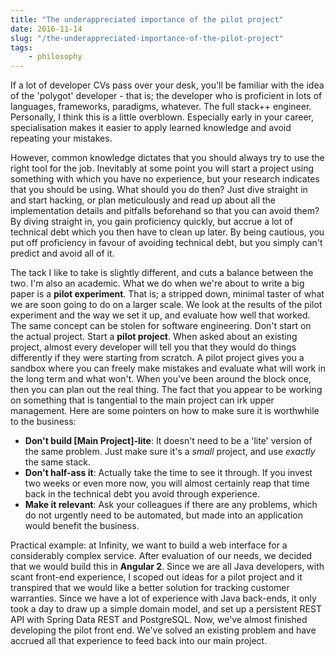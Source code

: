 ```yaml
---
title: "The underappreciated importance of the pilot project"
date: 2016-11-14
slug: "/the-underappreciated-importance-of-the-pilot-project"
tags:
    - philosophy
---
```



If a lot of developer CVs pass over your desk, you'll be familiar with the idea of the 'polygot' developer - that is; the developer who is proficient in lots of languages, frameworks, paradigms, whatever. The full stack++ engineer. Personally, I think this is a little overblown. Especially early in your career, specialisation makes it easier to apply learned knowledge and avoid repeating your mistakes.

However, common knowledge dictates that you should always try to use the right tool for the job. Inevitably at some point you will start a project using something with which you have no experience, but your research indicates that you should be using. What should you do then? Just dive straight in and start hacking, or plan meticulously and read up about all the implementation details and pitfalls beforehand so that you can avoid them? By diving straight in, you gain proficiency quickly, but accrue a lot of technical debt which you then have to clean up later. By being cautious, you put off proficiency in favour of avoiding technical debt, but you simply can't predict and avoid all of it.

The tack I like to take is slightly different, and cuts a balance between the two. I'm also an academic. What we do when we're about to write a big paper is a **pilot experiment**. That is; a stripped down, minimal taster of what we are soon going to do on a larger scale. We look at the results of the pilot experiment and the way we set it up, and evaluate how well that worked. The same concept can be stolen for software engineering. Don't start on the actual project. Start a **pilot project**. When asked about an existing project, almost every developer will tell you that they would do things differently if they were starting from scratch. A pilot project gives you a sandbox where you can freely make mistakes and evaluate what will work in the long term and what won't. When you've been around the block once, then you can plan out the real thing. The fact that you appear to be working on something that is tangential to the main project can irk upper management. Here are some pointers on how to make sure it is worthwhile to the business:

* **Don't build [Main Project]-lite**: It doesn't need to be a 'lite' version of the same problem. Just make sure it's a *small* project, and use *exactly* the same stack.
* **Don't half-ass it**: Actually take the time to see it through. If you invest two weeks or even more now, you will almost certainly reap that time back in the technical debt you avoid through experience.
* **Make it relevant**: Ask your colleagues if there are any problems, which do not urgently need to be automated, but made into an application would benefit the business.

Practical example: at Infinity, we want to build a web interface for a considerably complex service. After evaluation of our needs, we decided that we would build this in **Angular 2**. Since we are all Java developers, with scant front-end experience, I scoped out ideas for a pilot project and it transpired that we would like a better solution for tracking customer warranties. Since we have a lot of experience with Java back-ends, it only took a day to draw up a simple domain model, and set up a persistent REST API with Spring Data REST and PostgreSQL. Now, we've almost finished developing the pilot front end. We've solved an existing problem and have accrued all that experience to feed back into our main project. 